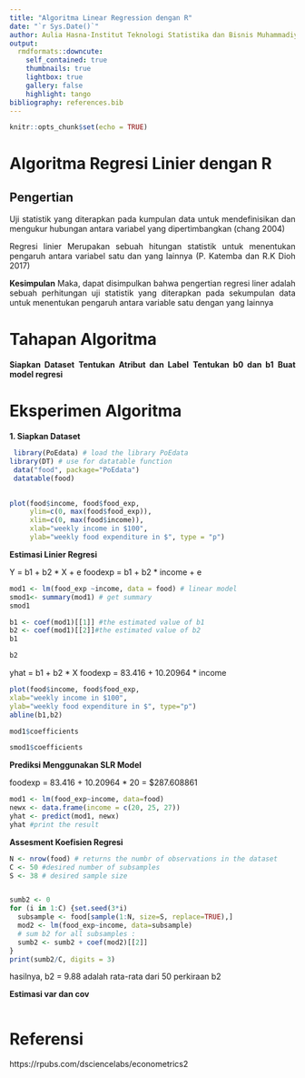 ```yaml
---
title: "Algoritma Linear Regression dengan R"
date: "`r Sys.Date()`"
author: Aulia Hasna-Institut Teknologi Statistika dan Bisnis Muhammadiyah
output:
  rmdformats::downcute:
    self_contained: true
    thumbnails: true
    lightbox: true
    gallery: false
    highlight: tango
bibliography: references.bib
---
```


```{=html}
<style>
body{
text-align: justify}
</style>
```
```r
knitr::opts_chunk$set(echo = TRUE)
```

# Algoritma Regresi Linier dengan R
## Pengertian 
Uji statistik yang diterapkan pada kumpulan data untuk mendefinisikan dan mengukur hubungan antara variabel yang dipertimbangkan (chang 2004) 

Regresi linier Merupakan sebuah hitungan statistik untuk menentukan pengaruh antara variabel satu dan yang lainnya (P. Katemba dan R.K Dioh 2017)

**Kesimpulan**
Maka, dapat disimpulkan bahwa pengertian regresi liner adalah sebuah perhitungan uji statistik yang diterapkan pada sekumpulan data untuk menentukan pengaruh antara variable satu dengan yang lainnya

# Tahapan Algoritma
**Siapkan Dataset**
**Tentukan Atribut dan Label**
**Tentukan b0 dan b1**
**Buat model regresi**

# Eksperimen Algoritma 
**1. Siapkan Dataset** 
```r
 library(PoEdata) # load the library PoEdata
library(DT) # use for datatable function
 data("food", package="PoEdata")
 datatable(food)
 

```
```r
plot(food$income, food$food_exp,
     ylim=c(0, max(food$food_exp)),
     xlim=c(0, max(food$income)),
     xlab="weekly income in $100",
     ylab="weekly food expenditure in $", type = "p")
```


**Estimasi Linier Regresi** 

Y = b1 + b2 * X + e
foodexp = b1 + b2 * income + e

```r
mod1 <- lm(food_exp ~income, data = food) # linear model 
smod1<- summary(mod1) # get summary
smod1


```
```r
b1 <- coef(mod1)[[1]] #the estimated value of b1
b2 <- coef(mod1)[[2]]#the estimated value of b2
b1
```
```r
b2
```

yhat = b1 + b2 * X
foodexp = 83.416 + 10.20964 * income

```r
plot(food$income, food$food_exp,
xlab="weekly income in $100",
ylab="weekly food expenditure in $", type="p")
abline(b1,b2)
```

```r
mod1$coefficients
```
```r
smod1$coefficients
```
**Prediksi Menggunakan SLR Model**

foodexp = 83.416 + 10.20964 * 20
        = $287.608861
```r
mod1 <- lm(food_exp~income, data=food)
newx <- data.frame(income = c(20, 25, 27))
yhat <- predict(mod1, newx)
yhat #print the result
```
**Assesment Koefisien Regresi**
```r
N <- nrow(food) # returns the numbr of observations in the dataset
C <- 50 #desired number of subsamples
S <- 38 # desired sample size


sumb2 <- 0
for (i in 1:C) {set.seed(3*i)
  subsample <- food[sample(1:N, size=S, replace=TRUE),]
  mod2 <- lm(food_exp~income, data=subsample)
  # sum b2 for all subsamples :
  sumb2 <- sumb2 + coef(mod2)[[2]]
}
print(sumb2/C, digits = 3)
```
hasilnya, b2 = 9.88 adalah rata-rata dari 50 perkiraan b2

**Estimasi var dan cov**
```r

```


# Referensi
https://rpubs.com/dsciencelabs/econometrics2

